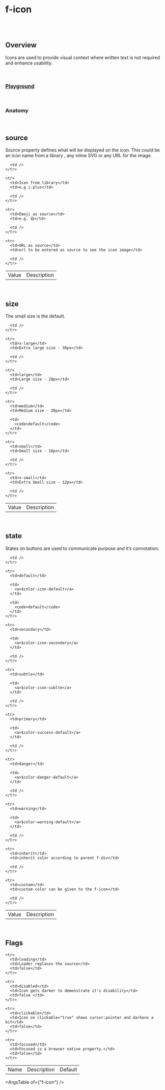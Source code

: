 
<Meta of={FIconStories} />

# f-icon

<br />

<br />

## Overview

<f-divider />

Icons are used to provide visual context where written text is not required and enhance usability.

<br />

### [Playground](/story/components-f-icon--playground)

<Canvas>
  <Story of={FIconStories.Playground} />
</Canvas>

<br />

### Anatomy

<f-divider />

<Story of={FIconStories.Anatomy} />

<br />

## source

<f-divider />

Source property defines what will be displayed on the icon. This could be an icon name from a
library , any inline SVG or any URL for the image.

<Canvas>
  <Story of={FIconStories.Source} />
</Canvas>

<table className="custom-table">
  <tbody>
    <tr>
      <td>Value</td>
      <td>Description</td>

      <td />
    </tr>

    <tr>
      <td>Icon from library</td>
      <td>e.g i-plus</td>

      <td />
    </tr>

    <tr>
      <td>Emoji as source</td>
      <td>e.g. 😃</td>

      <td />
    </tr>

    <tr>
      <td>URL as source</td>
      <td>url to be entered as source to see the icon image</td>

      <td />
    </tr>
  </tbody>
</table>

<br />

## size

<f-divider />

The small size is the default.

<Canvas>
  <Story of={FIconStories.Size} />
</Canvas>

<table className="custom-table">
  <tbody>
    <tr>
      <td>Value</td>
      <td>Description</td>

      <td />
    </tr>

    <tr>
      <td>x-large</td>
      <td>Extra large size - 36px</td>

      <td />
    </tr>

    <tr>
      <td>large</td>
      <td>Large size - 28px</td>

      <td />
    </tr>

    <tr>
      <td>medium</td>
      <td>Medium size - 20px</td>

      <td>
        <code>default</code>
      </td>
    </tr>

    <tr>
      <td>small</td>
      <td>Small size - 16px</td>

      <td />
    </tr>

    <tr>
      <td>x-small</td>
      <td>Extra Small size - 12px</td>

      <td />
    </tr>
  </tbody>
</table>

<br />

## state

<f-divider />

States on buttons are used to communicate purpose and it’s connotation.

<Canvas>
  <Story of={FIconStories.State} />
</Canvas>

<table className="custom-table">
  <tbody>
    <tr>
      <td>Value</td>
      <td>Description</td>

      <td />
    </tr>

    <tr>
      <td>default</td>

      <td>
        <a>$color-icon-default</a>
      </td>

      <td>
        <code>default</code>
      </td>
    </tr>

    <tr>
      <td>secondary</td>

      <td>
        <a>$color-icon-secondary</a>
      </td>

      <td />
    </tr>

    <tr>
      <td>subtle</td>

      <td>
        <a>$color-icon-sublte</a>
      </td>

      <td />
    </tr>

    <tr>
      <td>primary</td>

      <td>
        <a>$color-success-default</a>
      </td>

      <td />
    </tr>

    <tr>
      <td>danger</td>

      <td>
        <a>$color-danger-default</a>
      </td>

      <td />
    </tr>

    <tr>
      <td>warning</td>

      <td>
        <a>$color-warning-default</a>
      </td>

      <td />
    </tr>

    <tr>
      <td>inherit</td>
      <td>inherit color according to parent f-div</td>

      <td />
    </tr>

    <tr>
      <td>custom</td>
      <td>custom color can be given to the f-icon</td>

      <td />
    </tr>
  </tbody>
</table>

<br />

## Flags

<f-divider />

<Canvas>
  <Story of={FIconStories.Flags} />
</Canvas>

<table className="custom-table">
  <tbody>
    <tr>
      <td>Name</td>
      <td>Description</td>
      <td>Default</td>
    </tr>

    <tr>
      <td>loading</td>
      <td>Loader replaces the source</td>
      <td>false</td>
    </tr>

    <tr>
      <td>disabled</td>
      <td>Icon gets darker to demonstrate it's disability</td>
      <td>false </td>
    </tr>

    <tr>
      <td>clickable</td>
      <td>Icon on clickable="true" shows cursor:pointer and darkens a bit</td>
      <td>false</td>
    </tr>

    <tr>
      <td>focused</td>
      <td>Focused is a browser native property.</td>
      <td>false</td>
    </tr>
  </tbody>
</table>

<ArgsTable of={"f-icon"} />
